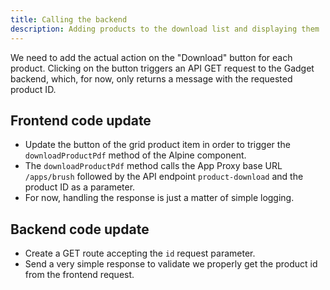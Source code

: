 ```yaml
---
title: Calling the backend
description: Adding products to the download list and displaying them
---
```


We need to add the actual action on the "Download" button for each product.
Clicking on the button triggers an API GET request to the Gadget backend, which, for now, only returns a message with the requested product ID.

## Frontend code update
<Badge text='See commit "Download basics"' variant="tip" />

- Update the button of the grid product item in order to trigger the `downloadProductPdf` method of the Alpine component.
- The `downloadProductPdf` method calls the App Proxy base URL `/apps/brush` followed by the API endpoint `product-download` and the product ID as a parameter.
- For now, handling the response is just a matter of simple logging.

## Backend code update
<Badge text='See commit "Download GET route"' variant="note" />

- Create a GET route accepting the `id` request parameter.
- Send a very simple response to validate we properly get the product id from the frontend request.